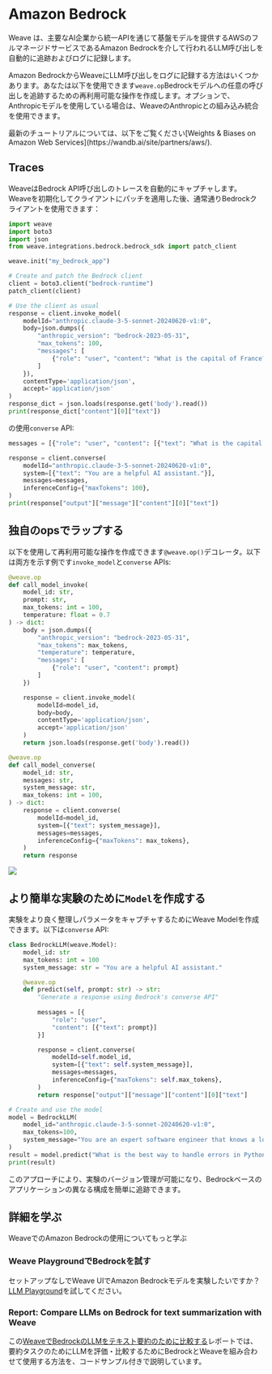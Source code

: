 # Amazon Bedrock

Weave は、主要なAI企業から統一APIを通じて基盤モデルを提供するAWSのフルマネージドサービスであるAmazon Bedrockを介して行われるLLM呼び出しを自動的に追跡およびログに記録します。

Amazon BedrockからWeaveにLLM呼び出しをログに記録する方法はいくつかあります。あなたは以下を使用できます`weave.op`Bedrockモデルへの任意の呼び出しを追跡するための再利用可能な操作を作成します。オプションで、Anthropicモデルを使用している場合は、WeaveのAnthropicとの組み込み統合を使用できます。

<Tip>
  最新のチュートリアルについては、以下をご覧ください[Weights & Biases on Amazon Web Services](https://wandb.ai/site/partners/aws/).
</Tip>

## Traces

WeaveはBedrock API呼び出しのトレースを自動的にキャプチャします。Weaveを初期化してクライアントにパッチを適用した後、通常通りBedrockクライアントを使用できます：

```python
import weave
import boto3
import json
from weave.integrations.bedrock.bedrock_sdk import patch_client

weave.init("my_bedrock_app")

# Create and patch the Bedrock client
client = boto3.client("bedrock-runtime")
patch_client(client)

# Use the client as usual
response = client.invoke_model(
    modelId="anthropic.claude-3-5-sonnet-20240620-v1:0",
    body=json.dumps({
        "anthropic_version": "bedrock-2023-05-31",
        "max_tokens": 100,
        "messages": [
            {"role": "user", "content": "What is the capital of France?"}
        ]
    }),
    contentType='application/json',
    accept='application/json'
)
response_dict = json.loads(response.get('body').read())
print(response_dict["content"][0]["text"])
```

の使用`converse` API:

```python
messages = [{"role": "user", "content": [{"text": "What is the capital of France?"}]}]

response = client.converse(
    modelId="anthropic.claude-3-5-sonnet-20240620-v1:0",
    system=[{"text": "You are a helpful AI assistant."}],
    messages=messages,
    inferenceConfig={"maxTokens": 100},
)
print(response["output"]["message"]["content"][0]["text"])

```

## 独自のopsでラップする

以下を使用して再利用可能な操作を作成できます`@weave.op()`デコレータ。以下は両方を示す例です`invoke_model`と`converse` APIs:

```python
@weave.op
def call_model_invoke(
    model_id: str,
    prompt: str,
    max_tokens: int = 100,
    temperature: float = 0.7
) -> dict:
    body = json.dumps({
        "anthropic_version": "bedrock-2023-05-31",
        "max_tokens": max_tokens,
        "temperature": temperature,
        "messages": [
            {"role": "user", "content": prompt}
        ]
    })

    response = client.invoke_model(
        modelId=model_id,
        body=body,
        contentType='application/json',
        accept='application/json'
    )
    return json.loads(response.get('body').read())

@weave.op
def call_model_converse(
    model_id: str,
    messages: str,
    system_message: str,
    max_tokens: int = 100,
) -> dict:
    response = client.converse(
        modelId=model_id,
        system=[{"text": system_message}],
        messages=messages,
        inferenceConfig={"maxTokens": max_tokens},
    )
    return response
```

![](./imgs/bedrock_converse.png)

## より簡単な実験のために`Model`を作成する

実験をより良く整理しパラメータをキャプチャするためにWeave Modelを作成できます。以下は`converse` API:

```python
class BedrockLLM(weave.Model):
    model_id: str
    max_tokens: int = 100
    system_message: str = "You are a helpful AI assistant."

    @weave.op
    def predict(self, prompt: str) -> str:
        "Generate a response using Bedrock's converse API"
        
        messages = [{
            "role": "user",
            "content": [{"text": prompt}]
        }]

        response = client.converse(
            modelId=self.model_id,
            system=[{"text": self.system_message}],
            messages=messages,
            inferenceConfig={"maxTokens": self.max_tokens},
        )
        return response["output"]["message"]["content"][0]["text"]

# Create and use the model
model = BedrockLLM(
    model_id="anthropic.claude-3-5-sonnet-20240620-v1:0",
    max_tokens=100,
    system_message="You are an expert software engineer that knows a lot of programming. You prefer short answers."
)
result = model.predict("What is the best way to handle errors in Python?")
print(result)
```

このアプローチにより、実験のバージョン管理が可能になり、Bedrockベースのアプリケーションの異なる構成を簡単に追跡できます。

## 詳細を学ぶ

WeaveでのAmazon Bedrockの使用についてもっと学ぶ

### Weave PlaygroundでBedrockを試す

セットアップなしでWeave UIでAmazon Bedrockモデルを実験したいですか？[LLM Playground](../tools/playground.mdx)を試してください。

### Report: Compare LLMs on Bedrock for text summarization with Weave

この[WeaveでBedrockのLLMをテキスト要約のために比較する](https://wandb.ai/byyoung3/ML_NEWS3/reports/Compare-LLMs-on-Amazon-Bedrock-for-text-summarization-with-W-B-Weave--VmlldzoxMDI1MTIzNw)レポートでは、要約タスクのためにLLMを評価・比較するためにBedrockとWeaveを組み合わせて使用する方法を、コードサンプル付きで説明しています。
